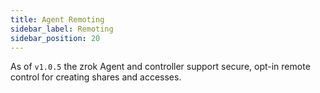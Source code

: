 ```yaml
---
title: Agent Remoting
sidebar_label: Remoting
sidebar_position: 20
---
```


As of `v1.0.5` the zrok Agent and controller support secure, opt-in remote control for creating shares and accesses.